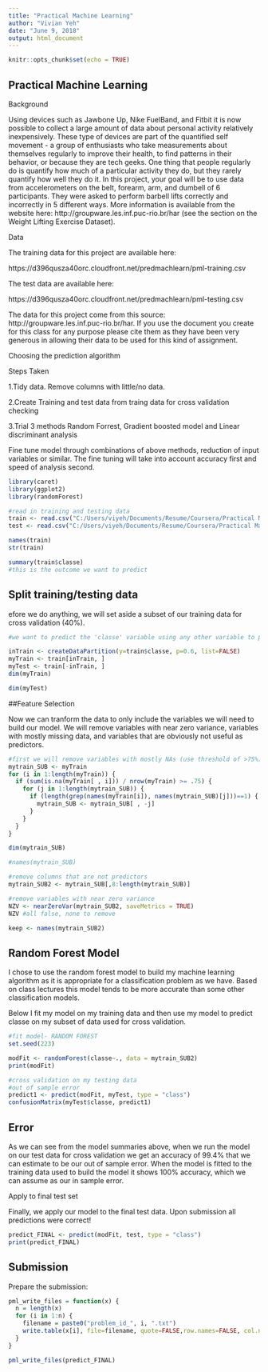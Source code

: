 ---
title: "Practical Machine Learning"
author: "Vivian Yeh"
date: "June 9, 2018"
output: html_document
---

```{r setup, include=FALSE}
knitr::opts_chunk$set(echo = TRUE)
```
## Practical Machine Learning


Background

Using devices such as Jawbone Up, Nike FuelBand, and Fitbit it is now possible to collect a large amount of data about personal activity relatively inexpensively. These type of devices are part of the quantified self movement - a group of enthusiasts who take measurements about themselves regularly to improve their health, to find patterns in their behavior, or because they are tech geeks. One thing that people regularly do is quantify how much of a particular activity they do, but they rarely quantify how well they do it. In this project, your goal will be to use data from accelerometers on the belt, forearm, arm, and dumbell of 6 participants. They were asked to perform barbell lifts correctly and incorrectly in 5 different ways. More information is available from the website here: http://groupware.les.inf.puc-rio.br/har (see the section on the Weight Lifting Exercise Dataset).

Data

The training data for this project are available here:

https://d396qusza40orc.cloudfront.net/predmachlearn/pml-training.csv

The test data are available here:

https://d396qusza40orc.cloudfront.net/predmachlearn/pml-testing.csv

The data for this project come from this source: http://groupware.les.inf.puc-rio.br/har. If you use the document you create for this class for any purpose please cite them as they have been very generous in allowing their data to be used for this kind of assignment.

Choosing the prediction algorithm

Steps Taken

1.Tidy data. Remove columns with little/no data.

2.Create Training and test data from traing data for cross validation checking

3.Trial 3 methods Random Forrest, Gradient boosted model and Linear discriminant analysis

Fine tune model through combinations of above methods, reduction of input variables or similar. The fine tuning will take into account accuracy first and speed of analysis second.


```{r libraries}
library(caret)
library(ggplot2)
library(randomForest)
```

```{r datsets}
#read in training and testing data
train <- read.csv("C:/Users/viyeh/Documents/Resume/Coursera/Practical Machine Learning/pml-training.csv", na.strings=c("NA","#DIV/0!",""))
test <- read.csv("C:/Users/viyeh/Documents/Resume/Coursera/Practical Machine Learning/pml-testing.csv", na.strings=c("NA","#DIV/0!",""))

names(train)
str(train)
```

```{r outcome}
summary(train$classe)
#this is the outcome we want to predict
```
## Split training/testing data

efore we do anything, we will set aside a subset of our training data for cross validation (40%).

```{r Predict}
#we want to predict the 'classe' variable using any other variable to predict with

inTrain <- createDataPartition(y=train$classe, p=0.6, list=FALSE)
myTrain <- train[inTrain, ]
myTest <- train[-inTrain, ]
dim(myTrain)

dim(myTest) 
```


##Feature Selection

Now we can tranform the data to only include the variables we will need to build our model. We will remove variables with near zero variance, variables with mostly missing data, and variables that are obviously not useful as predictors.

```{r feature}
#first we will remove variables with mostly NAs (use threshold of >75%)
mytrain_SUB <- myTrain
for (i in 1:length(myTrain)) {
  if (sum(is.na(myTrain[ , i])) / nrow(myTrain) >= .75) {
    for (j in 1:length(mytrain_SUB)) {
      if (length(grep(names(myTrain[i]), names(mytrain_SUB)[j]))==1) {
        mytrain_SUB <- mytrain_SUB[ , -j]
      }
    }
  }
}

dim(mytrain_SUB)
```

```{r Remove}
#names(mytrain_SUB)

#remove columns that are not predictors
mytrain_SUB2 <- mytrain_SUB[,8:length(mytrain_SUB)]

#remove variables with near zero variance
NZV <- nearZeroVar(mytrain_SUB2, saveMetrics = TRUE)
NZV #all false, none to remove

keep <- names(mytrain_SUB2)
```
## Random Forest Model

I chose to use the random forest model to build my machine learning algorithm as it is appropriate for a classification problem as we have. Based on class lectures this model tends to be more accurate than some other classification models.

Below I fit my model on my training data and then use my model to predict classe on my subset of data used for cross validation.

```{r forest}
#fit model- RANDOM FOREST
set.seed(223)

modFit <- randomForest(classe~., data = mytrain_SUB2)
print(modFit)
```

```{r CrossValidation}
#cross validation on my testing data
#out of sample error
predict1 <- predict(modFit, myTest, type = "class")
confusionMatrix(myTest$classe, predict1)
```
## Error

As we can see from the model summaries above, when we run the model on our test data for cross validation we get an accuracy of 99.4% that we can estimate to be our out of sample error. When the model is fitted to the training data used to build the model it shows 100% accuracy, which we can assume as our in sample error.

Apply to final test set

Finally, we apply our model to the final test data. Upon submission all predictions were correct!

```{r Error}
predict_FINAL <- predict(modFit, test, type = "class")
print(predict_FINAL)
```

## Submission

Prepare the submission:

```{r submission}
pml_write_files = function(x) {
  n = length(x)
  for (i in 1:n) {
    filename = paste0("problem_id_", i, ".txt")
    write.table(x[i], file=filename, quote=FALSE,row.names=FALSE, col.names=FALSE)
  }
}

pml_write_files(predict_FINAL)
```
